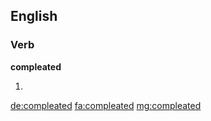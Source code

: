 ==English==

===Verb===
'''compleated'''

# {{en-past of|compleat}}

[[de:compleated]]
[[fa:compleated]]
[[mg:compleated]]